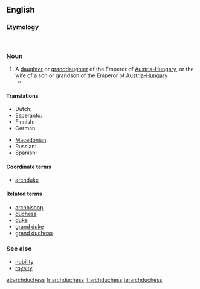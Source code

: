 ==English==

===Etymology===
{{prefix|arch|duchess}}.

===Noun===
{{en-noun|archduchesses}}

# A [[daughter]] or [[granddaughter]] of the Emperor of [[Austria-Hungary]], or the wife of a son or grandson of the Emperor of [[Austria-Hungary]]
#* {{quote-news|year=2007|date=February 25|author=William Shaw|title=We Are Not a Muse|work=New York Times|url=http://www.nytimes.com/2007/02/25/magazine/25stylefrancesca.t.html
|passage=If that weren’t enough, in 1993 she married Karl von Habsburg, otherwise known as Archduke Karl of Austria, Prince Royal of Hungary and Bohemia, and the couple set up home in Salzburg, producing two '''archduchesses''' and an archduke. }}

====Translations====
{{trans-top|daughter or granddaughter of the Emperor of Austria-Hungary}}
* Dutch: {{t+|nl|aartshertogin|f}}
* Esperanto: {{t|eo|arkidukino|xs=Esperanto}}
* Finnish: {{t-|fi|arkkiherttuatar}}
* German: {{t+|de|Erzherzogin}}
{{trans-mid}}
* [[Macedonian]]: {{t|mk|надвојвотка|f|tr=nadvójvotka}}
* Russian: {{t|ru|эрцгерцогиня|f|tr=ercg'erzogín'a}}
* Spanish: {{t-|es|archiduquesa|f}}
{{trans-bottom}}

====Coordinate terms====
* [[archduke]]

====Related terms====
* [[archbishop]]
* [[duchess]]
* [[duke]]
* [[grand duke]]
* [[grand duchess]]

===See also===
* [[nobility]]
* [[royalty]]

[[et:archduchess]]
[[fr:archduchess]]
[[it:archduchess]]
[[te:archduchess]]